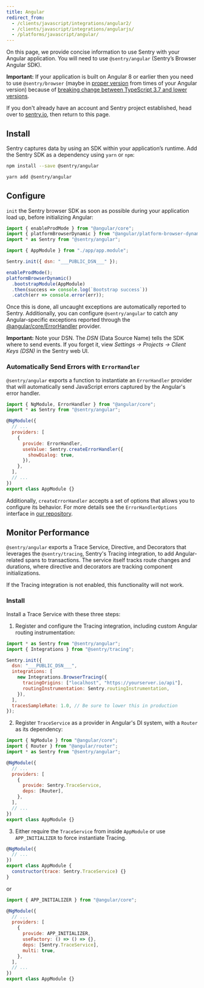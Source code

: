 ```yaml
---
title: Angular
redirect_from:
  - /clients/javascript/integrations/angular2/
  - /clients/javascript/integrations/angularjs/
  - /platforms/javascript/angular/
---
```


On this page, we provide concise information to use Sentry with your Angular application. You will need to use `@sentry/angular` (Sentry’s Browser Angular SDK). 

**Important:** If your application is built on Angular 8 or earlier then you need to use `@sentry/browser` (maybe in [proper version](https://www.npmjs.com/package/@sentry/browser) from times of your Angular version) because of [breaking change between TypeScript 3.7 and lower versions](https://github.com/microsoft/TypeScript/issues/33939).

<Note><markdown>

If you don't already have an account and Sentry project established, head over to [sentry.io](https://sentry.io/signup/), then return to this page.

</markdown></Note>

## Install

Sentry captures data by using an SDK within your application’s runtime. Add the Sentry SDK as a dependency using `yarn` or `npm`:

```bash {tabTitle:npm}
npm install --save @sentry/angular
```

```bash {tabTitle:Yarn}
yarn add @sentry/angular
```

## Configure

`init` the Sentry browser SDK as soon as possible during your application load up, before initializing Angular:

```javascript
import { enableProdMode } from "@angular/core";
import { platformBrowserDynamic } from "@angular/platform-browser-dynamic";
import * as Sentry from "@sentry/angular";

import { AppModule } from "./app/app.module";

Sentry.init({ dsn: "___PUBLIC_DSN___" });

enableProdMode();
platformBrowserDynamic()
  .bootstrapModule(AppModule)
  .then(success => console.log(`Bootstrap success`))
  .catch(err => console.error(err));
```

Once this is done, all uncaught exceptions are automatically reported to Sentry. Additionally, you can configure `@sentry/angular` to catch any Angular-specific exceptions reported through the [@angular/core/ErrorHandler](https://angular.io/api/core/ErrorHandler) provider.

**Important:** Note your DSN. The _DSN_ (Data Source Name) tells the SDK where to send events. If you forget it, view _Settings -> Projects -> Client Keys (DSN)_ in the Sentry web UI.

### Automatically Send Errors with `ErrorHandler`

`@sentry/angular` exports a function to instantiate an `ErrorHandler` provider that will automatically send JavaScript errors captured by the Angular's error handler.

```javascript
import { NgModule, ErrorHandler } from "@angular/core";
import * as Sentry from "@sentry/angular";

@NgModule({
  // ...
  providers: [
    {
      provide: ErrorHandler,
      useValue: Sentry.createErrorHandler({
        showDialog: true,
      }),
    },
  ],
  // ...
})
export class AppModule {}
```

Additionally, `createErrorHandler` accepts a set of options that allows you to configure its behavior. For more details see the `ErrorHandlerOptions` interface in [our repository](https://github.com/getsentry/sentry-javascript/blob/master/packages/angular/src/errorhandler.ts).

## Monitor Performance

`@sentry/angular` exports a Trace Service, Directive, and Decorators that leverages the `@sentry/tracing`, Sentry's Tracing integration, to add Angular-related spans to transactions. The service itself tracks route changes and durations, where directive and decorators are tracking component initializations.

<Note><markdown>

If the Tracing integration is not enabled, this functionality will not work.

</markdown></Note>

### Install

Install a Trace Service with these three steps:

1. Register and configure the Tracing integration, including custom Angular routing instrumentation:

```javascript
import * as Sentry from "@sentry/angular";
import { Integrations } from "@sentry/tracing";

Sentry.init({
  dsn: "___PUBLIC_DSN___",
  integrations: [
    new Integrations.BrowserTracing({
      tracingOrigins: ["localhost", "https://yourserver.io/api"],
      routingInstrumentation: Sentry.routingInstrumentation,
    }),
  ],
  tracesSampleRate: 1.0, // Be sure to lower this in production
});
```

2. Register `TraceService` as a provider in Angular's DI system, with a `Router` as its dependency:

```javascript
import { NgModule } from "@angular/core";
import { Router } from "@angular/router";
import * as Sentry from "@sentry/angular";

@NgModule({
  // ...
  providers: [
    {
      provide: Sentry.TraceService,
      deps: [Router],
    },
  ],
  // ...
})
export class AppModule {}
```

3. Either require the `TraceService` from inside `AppModule` or use `APP_INITIALIZER` to force instantiate Tracing.

```javascript
@NgModule({
  // ...
})
export class AppModule {
  constructor(trace: Sentry.TraceService) {}
}
```

or

```javascript
import { APP_INITIALIZER } from "@angular/core";

@NgModule({
  // ...
  providers: [
    {
      provide: APP_INITIALIZER,
      useFactory: () => () => {},
      deps: [Sentry.TraceService],
      multi: true,
    },
  ],
  // ...
})
export class AppModule {}
```
